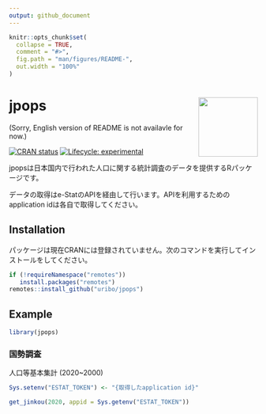 ```yaml
---
output: github_document
---
```


<!-- README.md is generated from README.Rmd. Please edit that file -->

```r
knitr::opts_chunk$set(
  collapse = TRUE,
  comment = "#>",
  fig.path = "man/figures/README-",
  out.width = "100%"
)
```

# jpops <img src="man/figures/logo.png" align="right" width="120px" />

(Sorry, English version of README is not availavle for now.)

<!-- badges: start -->
[![CRAN status](https://www.r-pkg.org/badges/version/jpops)](https://CRAN.R-project.org/package=jpops)
[![Lifecycle: experimental](https://img.shields.io/badge/lifecycle-experimental-orange.svg)](https://lifecycle.r-lib.org/articles/stages.html#experimental)
<!-- badges: end -->

jpopsは日本国内で行われた人口に関する統計調査のデータを提供するRパッケージです。

データの取得はe-StatのAPIを経由して行います。APIを利用するためのapplication idは各自で取得してください。

## Installation

パッケージは現在CRANには登録されていません。次のコマンドを実行してインストールをしてください。

``` r
if (!requireNamespace("remotes"))
   install.packages("remotes")
remotes::install_github("uribo/jpops")
```

## Example

```r
library(jpops)
```

### 国勢調査

人口等基本集計 (2020~2000)

```r
Sys.setenv("ESTAT_TOKEN") <- "{取得したapplication id}"

get_jinkou(2020, appid = Sys.getenv("ESTAT_TOKEN"))
```
